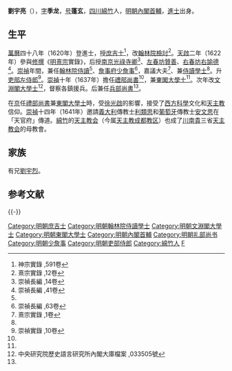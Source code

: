 '''劉宇亮'''（{{bd|？||？|catIdx=L劉}}），[[表字|字]]'''季龙'''，[[号|号]]'''蓬玄'''，[[四川|四川]][[綿竹|綿竹]]人，[[明朝內閣首輔|明朝內閣首輔]]，[[進士|進士]]出身。

==生平==
[[萬曆|萬曆]]四十八年（1620年）登進士，授[[庶吉士|庶吉士]]<ref>神宗實錄 ,591卷</ref>，改[[翰林院檢討|翰林院檢討]]<ref>熹宗實錄 ,12卷</ref>。[[天啟|天啟]]二年（1622年）參與[[修撰|修撰]]《[[明熹宗|明熹宗]]實錄》，后授[[南京|南京]][[光祿寺卿|光祿寺卿]]<ref>崇禎長編 ,14卷</ref>、[[左春坊|左春坊]][[贊善|贊善]]、[[右春坊|右春坊]][[右諭德|右諭德]]<ref name="#1">崇禎長編 ,41卷</ref>。[[崇禎|崇禎]]年間，兼任[[翰林院侍讀|翰林院侍讀]]<ref name="#1"/>、[[詹事府|詹事府]][[少詹事|少詹事]]<ref>崇禎長編 ,63卷</ref>，嘉議大夫<ref name="#2">熹宗實錄 ,1卷</ref>、兼[[侍讀學士|侍讀學士]]<ref name="#2"/>。升[[吏部左侍郎|吏部左侍郎]]<ref name="#3">崇禎實錄 ,10卷</ref>。[[崇禎|崇禎]]十年（1637年）擔任[[禮部尚書|禮部尚書]]<ref name="#3"/>，兼[[東閣大學士|東閣大學士]]<ref name="#3"/>。次年改[[文淵閣大學士|文淵閣大學士]]<ref name="#4">中央研究院歷史語言研究所內閣大庫檔案 ,033505號</ref>，督察各鎮援兵。后兼任[[兵部尚書|兵部尚書]]<ref name="#4"/>。

在[[京師|京]]任[[禮部尚書|禮部尚書]]兼[[東閣大學士|東閣大學士]]時，受[[徐光啟|徐光啟]]的影響，接受了[[西方|西方]][[科學|科學]]文化和[[天主教|天主教]]信仰。[[崇禎|崇禎]]十四年（1641年）邀請[[義大利|義大利]]傳教士[[利類思|利類思]]和[[葡萄牙|葡萄牙]]傳教士[[安文思|安文思]]在「天官府」傳道。[[綿竹|綿竹]]的[[天主教会|天主教会]]（今属[[天主教成都教区|天主教成都教区]]）也成了[[四川|川]][[雲南|南]][[貴州|貴]]三省[[天主教会|天主教会]]的母教會。

==家族==
有兄[[劉宇烈|劉宇烈]]。

== 参考文献 ==
{{Reflist|2}}

{{-}}
{{start box}}
{{s-off}}
{{succession box|[[孔貞运|孔貞运]]|[[薛國觀|薛國觀]]|[[明朝內閣|明朝內閣]][[明朝首輔列表|首輔]]|1639年－1640年}}
{{end box}}
{{明朝首輔}}
{{萬曆四十七年己未科殿試金榜}}
{{中国基督教史|明}}

{{DEFAULTSORT:Liu刘}}
[[Category:明朝庶吉士|Category:明朝庶吉士]]
[[Category:明朝翰林院侍讀學士|Category:明朝翰林院侍讀學士]]
[[Category:明朝文淵閣大學士|Category:明朝文淵閣大學士]]
[[Category:明朝東閣大學士|Category:明朝東閣大學士]]
[[Category:明朝內閣首輔|Category:明朝內閣首輔]]
[[Category:明朝礼部尚书|Category:明朝礼部尚书]]
[[Category:明朝少詹事|Category:明朝少詹事]]
[[Category:明朝吏部侍郎|Category:明朝吏部侍郎]]
[[Category:綿竹人|Category:綿竹人]]
[[Category:劉姓|F]]